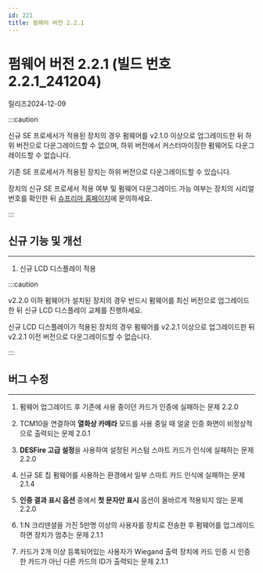 ```yaml
---
id: 221
title: 펌웨어 버전 2.2.1
---
```


# 펌웨어 버전 2.2.1 (빌드 번호 2.2.1_241204)

릴리즈<Separator/>2024-12-09

:::caution

신규 SE 프로세서가 적용된 장치의 경우 펌웨어를 v2.1.0 이상으로 업그레이드한 뒤 하위 버전으로 다운그레이드할 수 없으며, 하위 버전에서 커스터마이징한 펌웨어도 다운그레이드할 수 없습니다.

기존 SE 프로세서가 적용된 장치는 하위 버전으로 다운그레이드할 수 있습니다.

장치의 신규 SE 프로세서 적용 여부 및 펌웨어 다운그레이드 가능 여부는 장치의 시리얼 번호를 확인한 뒤 [슈프리마 홈페이지](https://supremainc.com)에 문의하세요.

:::

## 신규 기능 및 개선

---

1. 신규 LCD 디스플레이 적용

:::caution

v2.2.0 이하 펌웨어가 설치된 장치의 경우 반드시 펌웨어를 최신 버전으로 업그레이드한 뒤 신규 LCD 디스플레이 교체를 진행하세요.

신규 LCD 디스플레이가 적용된 장치의 경우 펌웨어를 v2.2.1 이상으로 업그레이드한 뒤 v2.2.1 이전 버전으로 다운그레이드할 수 없습니다.

:::

## 버그 수정

---

<BugLists>

1. 펌웨어 업그레이드 후 기존에 사용 중이던 카드가 인증에 실패하는 문제 <Badge>2.2.0</Badge>

1. TCM10을 연결하여 **열화상 카메라** 모드를 사용 중일 때 얼굴 인증 화면이 비정상적으로 출력되는 문제 <Badge>2.0.1</Badge>

1. **DESFire 고급 설정**을 사용하여 설정된 커스텀 스마트 카드가 인식에 실패하는 문제 <Badge>2.2.0</Badge>

1. 신규 SE 칩 펌웨어를 사용하는 환경에서 일부 스마트 카드 인식에 실패하는 문제 <Badge>2.1.4</Badge>

1. **인증 결과 표시 옵션** 중에서 **첫 문자만 표시** 옵션이 올바르게 적용되지 않는 문제 <Badge>2.2.0</Badge>

1. 1:N 크리덴셜을 가진 5만명 이상의 사용자를 장치로 전송한 후 펌웨어를 업그레이드하면 장치가 멈추는 문제 <Badge>2.1.1</Badge>

1. 카드가 2개 이상 등록되어있는 사용자가 Wiegand 출력 장치에 카드 인증 시 인증한 카드가 아닌 다른 카드의 ID가 출력되는 문제 <Badge>2.1.1</Badge>

</BugLists>